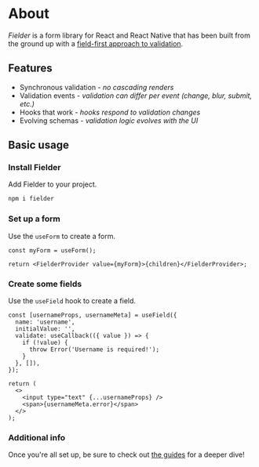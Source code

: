 # About

_Fielder_ is a form library for React and React Native that has been built from the ground up with a [field-first approach to validation](https://dev.to/andyrichardsonn/why-we-need-another-form-library-fielder-4eah).

## Features

- Synchronous validation - _no cascading renders_
- Validation events - _validation can differ per event (change, blur, submit, etc.)_
- Hooks that work - _hooks respond to validation changes_
- Evolving schemas - _validation logic evolves with the UI_

## Basic usage

### Install Fielder

Add Fielder to your project.

```sh
npm i fielder
```

### Set up a form

Use the `useForm` to create a form.

```tsx
const myForm = useForm();

return <FielderProvider value={myForm}>{children}</FielderProvider>;
```

### Create some fields

Use the `useField` hook to create a field.

```tsx
const [usernameProps, usernameMeta] = useField({
  name: 'username',
  initialValue: '',
  validate: useCallback(({ value }) => {
    if (!value) {
      throw Error('Username is required!');
    }
  }, []),
});

return (
  <>
    <input type="text" {...usernameProps} />
    <span>{usernameMeta.error}</span>
  </>
);
```

### Additional info

Once you're all set up, be sure to check out [the guides](http://fielder.andyrichardson.dev/guides/getting-started) for a deeper dive!
